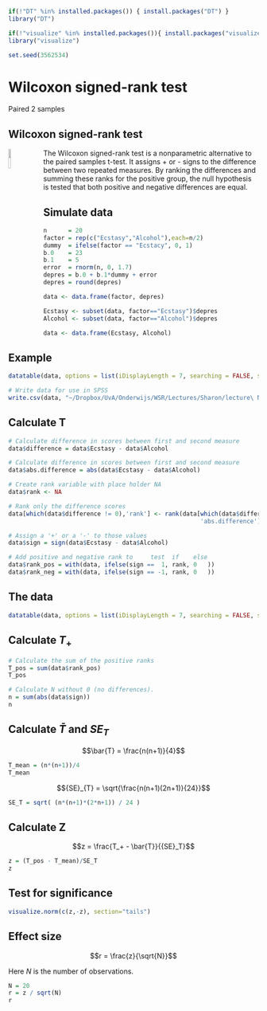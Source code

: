 ```r
if(!"DT" %in% installed.packages()) { install.packages("DT") }
library("DT")

if(!"visualize" %in% installed.packages()){ install.packages("visualize") }
library("visualize")

set.seed(3562534)
```

# Wilcoxon signed-rank test

Paired 2 samples

## Wilcoxon signed-rank test {.section}

<img src="http://upload.wikimedia.org/wikipedia/en/9/9a/FrankWilcoxon.png" style="float: left; margin: 0 20px 0 0; width: 10%;">

The Wilcoxon signed-rank test is a nonparametric alternative to the paired samples t-test. It assigns + or - signs to the difference between two repeated measures. By ranking the differences and summing these ranks for the positive group, the null hypothesis is tested that both positive and negative differences are equal.

## Simulate data

```r
n      = 20
factor = rep(c("Ecstasy","Alcohol"),each=n/2)
dummy  = ifelse(factor == "Ecstacy", 0, 1)
b.0    = 23
b.1    = 5
error  = rnorm(n, 0, 1.7)
depres = b.0 + b.1*dummy + error
depres = round(depres)

data <- data.frame(factor, depres)

Ecstasy <- subset(data, factor=="Ecstasy")$depres
Alcohol <- subset(data, factor=="Alcohol")$depres

data <- data.frame(Ecstasy, Alcohol)
```

## Example

```r
datatable(data, options = list(iDisplayLength = 7, searching = FALSE, scrollY = 415, paging = F, info = F))

# Write data for use in SPSS
write.csv(data, "~/Dropbox/UvA/Onderwijs/WSR/Lectures/Sharon/lecture\ Non\ parametric/mann-whitney-signed-rank.csv", row.names=FALSE)
```

## Calculate T {.smaller .subsection}

<!-- Dit gaat niet goed Ranking moet zonder de ties en absoluut. 

data$difference = abs(data$Ecstasy - data$Alcohol)

data$rank <- NA

data

data[which(data$difference != 0),'rank'] <- rank(data[which(data$difference != 0),'difference'])


-->

```r
# Calculate difference in scores between first and second measure
data$difference = data$Ecstasy - data$Alcohol

# Calculate difference in scores between first and second measure
data$abs.difference = abs(data$Ecstasy - data$Alcohol)

# Create rank variable with place holder NA
data$rank <- NA

# Rank only the difference scores
data[which(data$difference != 0),'rank'] <- rank(data[which(data$difference != 0),
                                                      'abs.difference'])

# Assign a '+' or a '-' to those values 
data$sign = sign(data$Ecstasy - data$Alcohol)

# Add positive and negative rank to     test  if    else
data$rank_pos = with(data, ifelse(sign ==  1, rank, 0   ))
data$rank_neg = with(data, ifelse(sign == -1, rank, 0   ))
```

## The data {.smaller}

```r
datatable(data, options = list(iDisplayLength = 7, searching = FALSE, scrollY = 415, paging = F, info = F))
```

## Calculate $T_+$

```r
# Calculate the sum of the positive ranks
T_pos = sum(data$rank_pos)
T_pos

# Calculate N without 0 (no differences).
n = sum(abs(data$sign))
n
```

## Calculate $\bar{T}$ and ${SE}_{T}$ {.subsection}

$$\bar{T} = \frac{n(n+1)}{4}$$

```r
T_mean = (n*(n+1))/4
T_mean
```

$${SE}_{T} = \sqrt{\frac{n(n+1)(2n+1)}{24}}$$

```r
SE_T = sqrt( (n*(n+1)*(2*n+1)) / 24 )
```

## Calculate Z

$$z = \frac{T_+ - \bar{T}}{{SE}_T}$$

```r
z = (T_pos - T_mean)/SE_T
z
```

## Test for significance

```r
visualize.norm(c(z,-z), section="tails")
```

## Effect size

$$r = \frac{z}{\sqrt{N}}$$

Here $N$ is the number of observations.

```r
N = 20
r = z / sqrt(N)
r
```